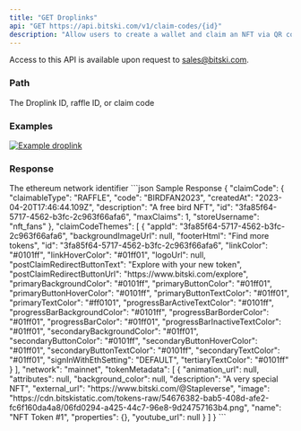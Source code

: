 ```yaml
---
title: "GET Droplinks"
api: "GET https://api.bitski.com/v1/claim-codes/{id}"
description: "Allow users to create a wallet and claim an NFT via QR code, URL, or in app experience."
---
```


<Note>Access to this API is available upon request to sales@bitski.com.</Note>

### Path
<ParamField path="id" type="string" required>
  The Droplink ID, raffle ID, or claim code
</ParamField>

### Examples

[![Example droplink](/assets/images/droplink-918620093b54a6f60455c44ac0c1ede9.png "See droplink example")](https://www.bitski.com/claim/bcc5d460-bec9-43ad-952a-9641514a6e7b)

### Response

<ResponseField name="claimCode" type="Claim Code object" required>
  <Expandable title="properties">
    <ResponseField name="id" type="string" required/>
    <ResponseField name="claimableType" type="string" required/>
    <ResponseField name="code" type="string"/>
    <ResponseField name="createdAt" type="string"/>
    <ResponseField name="description" type="string"/>
    <ResponseField name="maxClaims" type="number"/>
    <ResponseField name="storeUsername" type="number"/>
  </Expandable>
</ResponseField>

<ResponseField name="claimCodeThemes" type="array of objects" required>
  <Expandable title="properties">
    <ResponseField name="id" type="string" required/>
    <ResponseField name="appId" type="string" required/>
    <ResponseField name="backgroundImageUrl" type="string"/>
    <ResponseField name="footerHtml" type="string"/>
    <ResponseField name="linkColor" type="string"/>
    <ResponseField name="linkHoverColor" type="string"/>
    <ResponseField name="logoUrl" type="string"/>
    <ResponseField name="postClaimRedirectButtonText" type="string"/>
    <ResponseField name="postClaimRedirectButtonUrl" type="string"/>
    <ResponseField name="primaryBackgroundColor" type="string"/>
    <ResponseField name="primaryButtonColor" type="string"/>
    <ResponseField name="primaryButtonHoverColor" type="string"/>
    <ResponseField name="primaryButtonTextColor" type="string"/>
    <ResponseField name="primaryTextColor" type="string"/>
    <ResponseField name="progressBarActiveTextColor" type="string"/>
    <ResponseField name="progressBarBackgroundColor" type="string"/>
    <ResponseField name="progressBarBorderColor" type="string"/>
    <ResponseField name="progressBarColor" type="string"/>
    <ResponseField name="progressBarInactiveTextColor" type="string"/>
    <ResponseField name="secondaryBackgroundColor" type="string"/>
    <ResponseField name="secondaryButtonColor" type="string"/>
    <ResponseField name="secondaryButtonHoverColor" type="string"/>
    <ResponseField name="secondaryButtonTextColor" type="string"/>
    <ResponseField name="secondaryTextColor" type="string"/>
    <ResponseField name="signInWithEthSetting" type="string"/>
    <ResponseField name="tertiaryTextColor" type="string"/>
  </Expandable>
</ResponseField>

<ResponseField name="network" type="string" default="mainnet" required>
  The ethereum network identifier
</ResponseField>

<ResponseField name="tokenMetadata" type="Token Metadata object" required>
  <Expandable title="properties">
    <ResponseField name="name" type="string" />
    <ResponseField name="image" type="string" />
    <ResponseField name="description" type="string" />
    <ResponseField name="animation_url" type="string"/>
    <ResponseField name="attributes" type="object" />
    <ResponseField name="background_color" type="string" />
    <ResponseField name="external_url" type="string" />
    <ResponseField name="properties" type="object" />
    <ResponseField name="youtube_url" type="string" />
  </Expandable>
</ResponseField>

<ResponseExample>
```json Sample Response
{
  "claimCode": {
    "claimableType": "RAFFLE",
    "code": "BIRDFAN2023",
    "createdAt": "2023-04-20T17:46:44.109Z",
    "description": "A free bird NFT",
    "id": "3fa85f64-5717-4562-b3fc-2c963f66afa6",
    "maxClaims": 1,
    "storeUsername": "nft_fans"
  },
  "claimCodeThemes": [
    {
      "appId": "3fa85f64-5717-4562-b3fc-2c963f66afa6",
      "backgroundImageUrl": null,
      "footerHtml": "Find more tokens",
      "id": "3fa85f64-5717-4562-b3fc-2c963f66afa6",
      "linkColor": "#0101ff",
      "linkHoverColor": "#01ff01",
      "logoUrl": null,
      "postClaimRedirectButtonText": "Explore with your new token",
      "postClaimRedirectButtonUrl": "https://www.bitski.com/explore",
      "primaryBackgroundColor": "#0101ff",
      "primaryButtonColor": "#01ff01",
      "primaryButtonHoverColor": "#0101ff",
      "primaryButtonTextColor": "#01ff01",
      "primaryTextColor": "#ff0101",
      "progressBarActiveTextColor": "#0101ff",
      "progressBarBackgroundColor": "#0101ff",
      "progressBarBorderColor": "#01ff01",
      "progressBarColor": "#01ff01",
      "progressBarInactiveTextColor": "#01ff01",
      "secondaryBackgroundColor": "#01ff01",
      "secondaryButtonColor": "#0101ff",
      "secondaryButtonHoverColor": "#01ff01",
      "secondaryButtonTextColor": "#0101ff",
      "secondaryTextColor": "#01ff01",
      "signInWithEthSetting": "DEFAULT",
      "tertiaryTextColor": "#0101ff"
    }
  ],
  "network": "mainnet",
  "tokenMetadata": [
    {
      "animation_url": null,
      "attributes": null,
      "background_color": null,
      "description": "A very special NFT",
      "external_url": "https://www.bitski.com/@Stapleverse",
      "image": "https://cdn.bitskistatic.com/tokens-raw/54676382-bab5-408d-afe2-fc6f160da4a8/06fd0294-a425-44c7-96e8-9d24757163b4.png",
      "name": "NFT Token #1",
      "properties": {},
      "youtube_url": null
    }
  ]
}
```
</ResponseExample>
